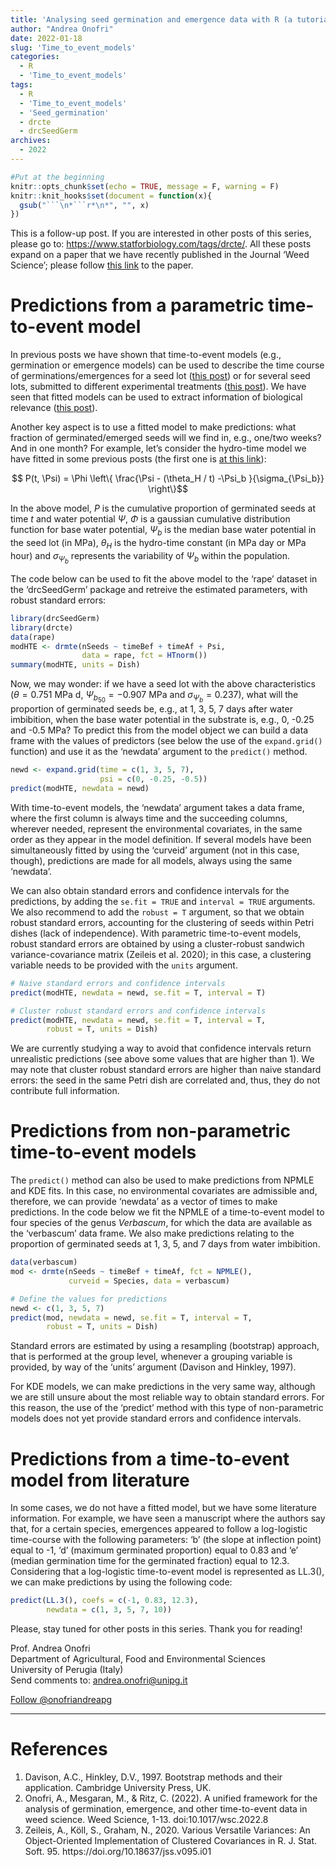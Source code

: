 ```yaml
---
title: 'Analysing seed germination and emergence data with R (a tutorial). Part 8'
author: "Andrea Onofri"
date: 2022-01-18
slug: 'Time_to_event_models'
categories:
  - R
  - 'Time_to_event_models'
tags:
  - R
  - 'Time_to_event_models'
  - 'Seed_germination'
  - drcte
  - drcSeedGerm
archives:
  - 2022
---
```


```r
#Put at the beginning
knitr::opts_chunk$set(echo = TRUE, message = F, warning = F)
knitr::knit_hooks$set(document = function(x){ 
  gsub("```\n*```r*\n*", "", x) 
})
```

This is a follow-up post. If you are interested in other posts of this series, please go to: [https://www.statforbiology.com/tags/drcte/](https://www.statforbiology.com/tags/drcte/). All these posts expand on a paper that we have recently published in the Journal 'Weed Science'; please follow [this link](https://doi.org/10.1017/wsc.2022.8) to the paper.

# Predictions from a parametric time-to-event model

In previous posts we have shown that time-to-event models (e.g., germination or emergence models) can be used to describe the time course of germinations/emergences for a seed lot ([this post](https://www.statforbiology.com/2021/stat_drcte_4-time-to-eventcurves/)) or for several seed lots, submitted to different experimental treatments ([this post](https://www.statforbiology.com/2021/stat_drcte_5-comparinglots/)). We have seen that fitted models can be used to extract information of biological relevance ([this post](https://www.statforbiology.com/2022/stat_drcte_7-summary/)).

Another key aspect is to use a fitted model to make predictions: what fraction of germinated/emerged seeds will we find in, e.g., one/two weeks? And in one month? For example, let's consider the hydro-time model we have fitted in some previous posts (the first one is [at this link](https://www.statforbiology.com/2022/stat_drcte_6-ht1step/)):

$$ P(t, \Psi) = \Phi \left\{ \frac{\Psi - (\theta_H / t) -\Psi_b }{\sigma_{\Psi_b}} \right\}$$

In the above model, $P$ is the cumulative proportion of germinated seeds at time $t$ and water potential $\Psi$, $\Phi$ is a gaussian cumulative distribution function for base water potential, $\Psi_{b}$ is the median base water potential in the seed lot (in MPa), $\theta_H$ is the hydro-time constant (in MPa day or MPa hour) and $\sigma_{\Psi_b}$ represents the variability of $\Psi_b$ within the population.

The code below can be used to fit the above model to the 'rape' dataset in the 'drcSeedGerm' package and retreive the estimated parameters, with robust standard errors: 

```r
library(drcSeedGerm)
library(drcte)
data(rape)
modHTE <- drmte(nSeeds ~ timeBef + timeAf + Psi, 
                data = rape, fct = HTnorm())
summary(modHTE, units = Dish)
```

Now, we may wonder: if we have a seed lot with the above characteristics ($\theta = 0.751$ MPa d, $\Psi_{b_{50}} = -0.907$ MPa and $\sigma_{\Psi_b} = 0.237$), what will the proportion of germinated seeds be, e.g., at 1, 3, 5, 7 days after water imbibition, when the base water potential in the substrate is, e.g., 0, -0.25 and -0.5 MPa? To predict this from the model object we can build a data frame with the values of predictors (see below the use of the `expand.grid()` function) and use it as the 'newdata' argument to the `predict()` method.

```r
newd <- expand.grid(time = c(1, 3, 5, 7), 
                    psi = c(0, -0.25, -0.5))
predict(modHTE, newdata = newd)
```

With time-to-event models, the 'newdata' argument takes a data frame, where the first column is always time and the succeeding columns, wherever needed, represent the environmental covariates, in the same order as they appear in the model definition. If several models have been simultaneously fitted by using the 'curveid' argument (not in this case, though), predictions are made for all models, always using the same 'newdata'.

We can also obtain standard errors and confidence intervals for the  predictions, by adding the `se.fit = TRUE` and `interval = TRUE` arguments. We also recommend to add the `robust = T` argument, so that we obtain robust standard errors, accounting for the clustering of seeds within Petri dishes (lack of independence). With parametric time-to-event models, robust standard errors are obtained by using a cluster-robust sandwich variance-covariance matrix (Zeileis et al. 2020); in this case, a clustering variable needs to be provided with the `units` argument.

```r
# Naive standard errors and confidence intervals
predict(modHTE, newdata = newd, se.fit = T, interval = T)
```

```r
# Cluster robust standard errors and confidence intervals
predict(modHTE, newdata = newd, se.fit = T, interval = T,
        robust = T, units = Dish)
```

We are currently studying a way to avoid that confidence intervals return unrealistic predictions (see above some values that are higher than 1). We may note that cluster robust standard errors are higher than naive standard errors: the seed in the same Petri dish are correlated and, thus, they do not contribute full information.

# Predictions from non-parametric time-to-event models

The `predict()` method can also be used to make predictions from NPMLE and KDE fits. In this case, no environmental covariates are admissible and, therefore, we can provide 'newdata' as a vector of times to make predictions. In the code below we fit the NPMLE of a time-to-event model to four species of the genus *Verbascum*, for which the data are available as the 'verbascum' data frame. We also make predictions relating to the proportion of germinated seeds at 1, 3, 5, and 7 days from water imbibition.

```r
data(verbascum)
mod <- drmte(nSeeds ~ timeBef + timeAf, fct = NPMLE(),
             curveid = Species, data = verbascum)

# Define the values for predictions
newd <- c(1, 3, 5, 7)
predict(mod, newdata = newd, se.fit = T, interval = T,
        robust = T, units = Dish)
```

Standard errors are estimated by using a resampling (bootstrap) approach, that is performed at the group level, whenever a grouping variable is provided, by way of the 'units' argument (Davison and Hinkley, 1997).

For KDE models, we can make predictions in the very same way, although we are still unsure about the most reliable way to obtain standard errors. For this reason, the use of the 'predict' method with this type of non-parametric models does not yet provide standard errors and confidence intervals.

# Predictions from a time-to-event model from literature

In some cases, we do not have a fitted model, but we have some literature information. For example, we have seen a manuscript where the authors say that, for a certain species, emergences appeared to follow a log-logistic time-course with the following parameters: 'b' (the slope at inflection point) equal to -1, 'd' (maximum germinated proportion) equal to 0.83 and 'e' (median germination time for the germinated fraction) equal to 12.3. Considering that a log-logistic time-to-event model is represented as LL.3(), we can make predictions by using the following code:

```r
predict(LL.3(), coefs = c(-1, 0.83, 12.3),
        newdata = c(1, 3, 5, 7, 10))
```


Please, stay tuned for other posts in this series.
Thank you for reading!


Prof. Andrea Onofri   
Department of Agricultural, Food and Environmental Sciences    
University of Perugia (Italy)    
Send comments to: [andrea.onofri@unipg.it](mailto:andrea.onofri@unipg.it)

<a href="https://twitter.com/onofriandreapg?ref_src=twsrc%5Etfw" class="twitter-follow-button" data-show-count="false">Follow @onofriandreapg</a><script async src="https://platform.twitter.com/widgets.js" charset="utf-8"></script>


---

# References

1. Davison, A.C., Hinkley, D.V., 1997. Bootstrap methods and their application. Cambridge University Press, UK.
2. Onofri, A., Mesgaran, M., & Ritz, C. (2022). A unified framework for the analysis of germination, emergence, and other time-to-event data in weed science. Weed Science, 1-13. doi:10.1017/wsc.2022.8
3. Zeileis, A., Köll, S., Graham, N., 2020. Various Versatile Variances: An Object-Oriented Implementation of Clustered Covariances in R. J. Stat. Soft. 95. https://doi.org/10.18637/jss.v095.i01


